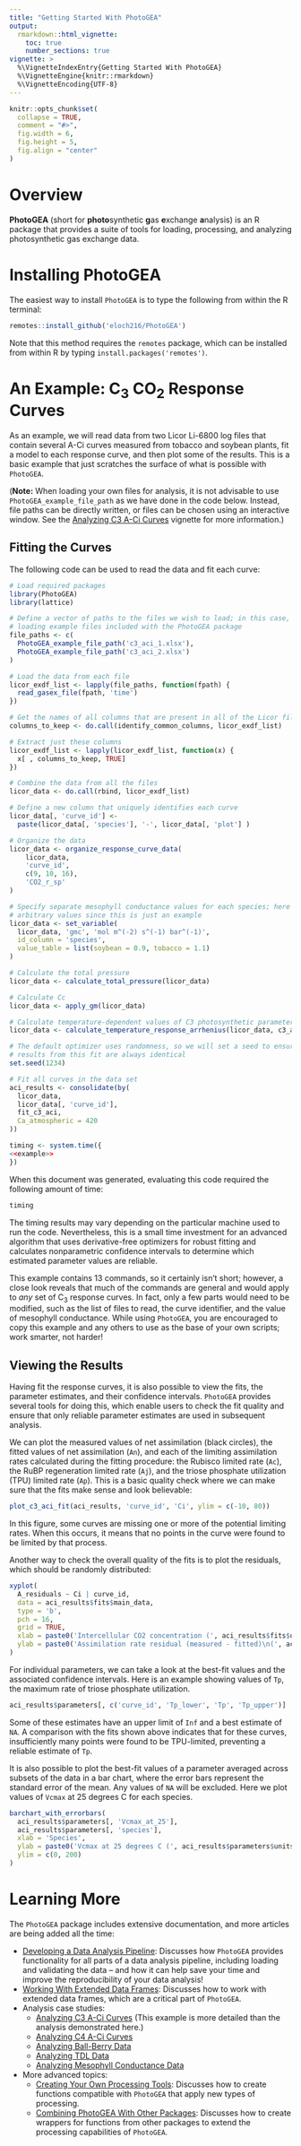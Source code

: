 ```yaml
---
title: "Getting Started With PhotoGEA"
output:
  rmarkdown::html_vignette:
    toc: true
    number_sections: true
vignette: >
  %\VignetteIndexEntry{Getting Started With PhotoGEA}
  %\VignetteEngine{knitr::rmarkdown}
  %\VignetteEncoding{UTF-8}
---
```


```r
knitr::opts_chunk$set(
  collapse = TRUE,
  comment = "#>",
  fig.width = 6,
  fig.height = 5,
  fig.align = "center"
)
```

# Overview

**PhotoGEA** (short for **photo**synthetic **g**as **e**xchange **a**nalysis) is
an R package that provides a suite of tools for loading, processing, and
analyzing photosynthetic gas exchange data.

# Installing PhotoGEA

The easiest way to install `PhotoGEA` is to type the following from within the R
terminal:

```r
remotes::install_github('eloch216/PhotoGEA')
```

Note that this method requires the `remotes` package, which can be installed
from within R by typing `install.packages('remotes')`.

# An Example: C~3~ CO~2~ Response Curves

As an example, we will read data from two Licor Li-6800 log files that
contain several A-Ci curves measured from tobacco and soybean plants, fit a
model to each response curve, and then plot some of the results. This is a
basic example that just scratches the surface of what is possible with
`PhotoGEA`.

(**Note:** When loading your own files for analysis, it is not advisable to use
`PhotoGEA_example_file_path` as we have done in the code below. Instead, file
paths can be directly written, or files can be chosen using an interactive
window. See the
[Analyzing C3 A-Ci Curves](analyzing_c3_aci_curves.html#input-files) vignette
for more information.)

## Fitting the Curves

The following code can be used to read the data and fit each curve:

```r
# Load required packages
library(PhotoGEA)
library(lattice)

# Define a vector of paths to the files we wish to load; in this case, we are
# loading example files included with the PhotoGEA package
file_paths <- c(
  PhotoGEA_example_file_path('c3_aci_1.xlsx'),
  PhotoGEA_example_file_path('c3_aci_2.xlsx')
)

# Load the data from each file
licor_exdf_list <- lapply(file_paths, function(fpath) {
  read_gasex_file(fpath, 'time')
})

# Get the names of all columns that are present in all of the Licor files
columns_to_keep <- do.call(identify_common_columns, licor_exdf_list)

# Extract just these columns
licor_exdf_list <- lapply(licor_exdf_list, function(x) {
  x[ , columns_to_keep, TRUE]
})

# Combine the data from all the files
licor_data <- do.call(rbind, licor_exdf_list)

# Define a new column that uniquely identifies each curve
licor_data[, 'curve_id'] <-
  paste(licor_data[, 'species'], '-', licor_data[, 'plot'] )

# Organize the data
licor_data <- organize_response_curve_data(
    licor_data,
    'curve_id',
    c(9, 10, 16),
    'CO2_r_sp'
)

# Specify separate mesophyll conductance values for each species; here we use
# arbitrary values since this is just an example
licor_data <- set_variable(
  licor_data, 'gmc', 'mol m^(-2) s^(-1) bar^(-1)',
  id_column = 'species',
  value_table = list(soybean = 0.9, tobacco = 1.1)
)

# Calculate the total pressure
licor_data <- calculate_total_pressure(licor_data)

# Calculate Cc
licor_data <- apply_gm(licor_data)

# Calculate temperature-dependent values of C3 photosynthetic parameters
licor_data <- calculate_temperature_response_arrhenius(licor_data, c3_arrhenius_bernacchi)

# The default optimizer uses randomness, so we will set a seed to ensure the
# results from this fit are always identical
set.seed(1234)

# Fit all curves in the data set
aci_results <- consolidate(by(
  licor_data,
  licor_data[, 'curve_id'],
  fit_c3_aci,
  Ca_atmospheric = 420
))
```

```r
timing <- system.time({
<<example>>
})
```

When this document was generated, evaluating this code required the following
amount of time:

```r
timing
```

The timing results may vary depending on the particular machine used to run the
code. Nevertheless, this is a small time investment for an advanced algorithm
that uses derivative-free optimizers for robust fitting and calculates
nonparametric confidence intervals to determine which estimated parameter values
are reliable.

This example contains 13 commands, so it certainly isn't short; however, a close
look reveals that much of the commands are general and would apply to _any_ set
of C~3~ response curves. In fact, only a few parts would need to be modified,
such as the list of files to read, the curve identifier, and the value of
mesophyll conductance. While using `PhotoGEA`, you are encouraged to copy this
example and any others to use as the base of your own scripts; work smarter, not
harder!

## Viewing the Results

Having fit the response curves, it is also possible to view the fits, the
parameter estimates, and their confidence intervals. `PhotoGEA` provides several
tools for doing this, which enable users to check the fit quality and ensure
that only reliable parameter estimates are used in subsequent analysis.

We can plot the measured values of net assimilation (black circles), the fitted
values of net assimilation (`An`), and each of the limiting assimilation rates
calculated during the fitting procedure: the Rubisco limited rate (`Ac`), the
RuBP regeneration limited rate (`Aj`), and the triose phosphate utilization
(TPU) limited rate (`Ap`). This is a basic quality check where we can make sure
that the fits make sense and look believable:

```r
plot_c3_aci_fit(aci_results, 'curve_id', 'Ci', ylim = c(-10, 80))
```

In this figure, some curves are missing one or more of the potential limiting
rates. When this occurs, it means that no points in the curve were found to be
limited by that process.

Another way to check the overall quality of the fits is to plot the residuals,
which should be randomly distributed:

```r
xyplot(
  A_residuals ~ Ci | curve_id,
  data = aci_results$fits$main_data,
  type = 'b',
  pch = 16,
  grid = TRUE,
  xlab = paste0('Intercellular CO2 concentration (', aci_results$fits$units$Ci, ')'),
  ylab = paste0('Assimilation rate residual (measured - fitted)\n(', aci_results$fits$units$A, ')'),
)
```

For individual parameters, we can take a look at the best-fit values and the
associated confidence intervals. Here is an example showing values of `Tp`, the
maximum rate of triose phosphate utilization.

```r
aci_results$parameters[, c('curve_id', 'Tp_lower', 'Tp', 'Tp_upper')]
```

Some of these estimates have an upper limit of `Inf` and a best estimate of
`NA`. A comparison with the fits shown above indicates that for these curves,
insufficiently many points were found to be TPU-limited, preventing a reliable
estimate of `Tp`.

It is also possible to plot the best-fit values of a parameter averaged across
subsets of the data in a bar chart, where the error bars represent the standard
error of the mean. Any values of `NA` will be excluded. Here we plot values of
`Vcmax` at 25 degrees C for each species.

```r
barchart_with_errorbars(
  aci_results$parameters[, 'Vcmax_at_25'],
  aci_results$parameters[, 'species'],
  xlab = 'Species',
  ylab = paste0('Vcmax at 25 degrees C (', aci_results$parameters$units$Vcmax_at_25, ')'),
  ylim = c(0, 200)
)
```

# Learning More

The `PhotoGEA` package includes extensive documentation, and more articles are
being added all the time:

- [Developing a Data Analysis Pipeline](developing_a_data_analysis_pipeline.html):
  Discusses how `PhotoGEA` provides functionality for all parts of a data
  analysis pipeline, including loading and validating the data -- and how it can
  help save your time and improve the reproducibility of your data analysis!
- [Working With Extended Data Frames](working_with_extended_data_frames.html):
  Discusses how to work with extended data frames, which are a critical part of
  `PhotoGEA`.
- Analysis case studies:
  - [Analyzing C3 A-Ci Curves](analyzing_c3_aci_curves.html) (This example is
    more detailed than the analysis demonstrated here.)
  - [Analyzing C4 A-Ci Curves](analyzing_c4_aci_curves.html)
  - [Analyzing Ball-Berry Data](analyzing_ball_berry_data.html)
  - [Analyzing TDL Data](analyzing_tdl_data.html)
  - [Analyzing Mesophyll Conductance Data](analyzing_gm_data.html)
- More advanced topics:
  - [Creating Your Own Processing Tools](creating_your_own_processing_tools.html):
    Discusses how to create functions compatible with `PhotoGEA` that apply new
    types of processing.
  - [Combining PhotoGEA With Other Packages](combining_with_other_packages.html):
    Discusses how to create wrappers for functions from other packages to extend
    the processing capabilities of `PhotoGEA`.
